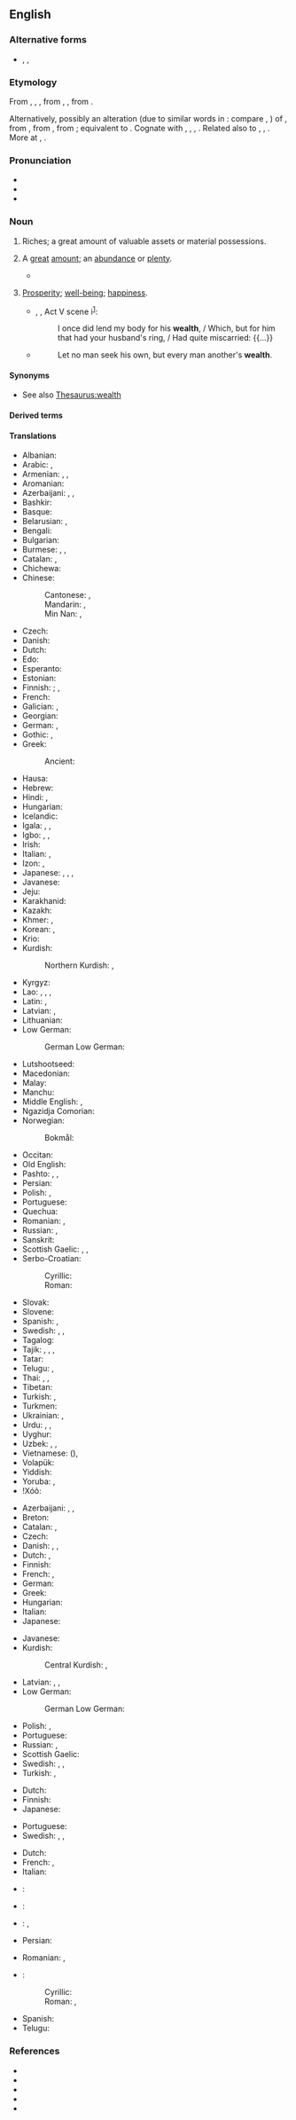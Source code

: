 ==English==
{{wikipedia}}

===Alternative forms===
* {{l|en|wealthe}}, {{l|en|welth}}, {{l|en|welthe}} {{qualifier|all obsolete}}

===Etymology===
From {{inh|en|enm|welth}}, {{m|enm|welthe}}, {{m|enm|weolthe||happiness, prosperity}}, from {{inh|en|ang|*welþ}}, {{m|ang|weleþu}}, from {{inh|en|gmw-pro|*waliþu|t=wealth}}.

Alternatively, possibly an alteration (due to similar words in {{m|enm|-th}}: compare {{m|enm|helth|t=health}}, {{m|enm|derth|t=dearth}}) of {{m|enm|wele|t=wealth, well-being, weal}}, from {{inh|en|ang|wela|t=wealth, prosperity}}, from {{inh|en|gem-pro|*walô|t=well-being, prosperity}}, from {{der|en|ine-pro|*wel-|t=good, best}}; equivalent to {{suffix|en|weal|th}}. Cognate with {{cog|nl|weelde|t=wealth}}, {{cog|nds|weelde|t=wealth}}, {{cog|goh|welida}}, {{m|goh|welitha|t=wealth}}. Related also to {{cog|de|Wohl|t=welfare, well-being, weal}}, {{cog|da|vel|t=weal, welfare}}, {{cog|sv|väl|t=well-being, weal}}. More at {{l|en|weal}}, {{l|en|well}}.

===Pronunciation===
* {{IPA|en|/wɛlθ/|[wɛl̪θ]}}
* {{audio|en|en-us-wealth.ogg|Audio (US)}}
* {{rhymes|en|ɛlθ|s=1}}

===Noun===
{{en-noun|-|s}}

# {{lb|en|economics}} Riches; a great amount of valuable assets or material possessions.
# A [[great]] [[amount]]; an [[abundance]] or [[plenty]].
#: {{ux|en|She brings a '''wealth''' of knowledge to the project.}}
#* {{quote-journal|en|date=2018-07-03|title=Routine DNA tests will put NHS at the 'forefront of medicine'|author=Ian Sample|journal={{w|The Guardian}}|url=https://www.theguardian.com/science/2018/jul/03/nhs-routine-dna-tests-precision-cancer-tumour-screening|passage=Beyond its aim to bring patients the most effective treatments faster, the service is expected to generate a '''wealth''' of data on the interplay between DNA, health and lifestyles, which will become a powerful tool for research into cancer and other diseases.}}
# {{lb|en|obsolete}} [[prosperity|Prosperity]]; [[well-being]]; [[happiness]].
#* {{circa|1596-97}} {{w|William Shakespeare}}, ''{{w|The Merchant of Venice}}'', Act V scene i<sup>[http://www.opensourceshakespeare.org/views/plays/play_view.php?WorkID=merchantvenice&Scope=entire&pleasewait=1&msg=pl]</sup>:
#*: I once did lend my body for his '''wealth''', / Which, but for him that had your husband's ring, / Had quite miscarried: {{...}}
#* {{RQ:Authorized Version|1 Corinthians|10|24}}
#*: Let no man seek his own, but every man another's '''wealth'''.

====Synonyms====
* See also [[Thesaurus:wealth]]

====Derived terms====
{{col3|en
|bridewealth
|cattlewealth
|self-made wealth
|[[commonwealth]], [[Commonwealth]]
|cultural wealth
|generational wealth
|megawealth
|redistribution of wealth
|roll in wealth
|sovereign wealth fund
|superwealth
|unwealth
|wealthen
|wealthful
|wealthfully
|wealthily
|wealthiness
|wealthless
|wealthlessness
|wealthy
|wealthyish
}}

====Translations====
{{trans-top|riches; valuable material possessions}}
* Albanian: {{t+|sq|pasuri|m}}
* Arabic: {{t|ar|أَمْوَال|m}}, {{t|ar|ثَرْوَة|f}}
* Armenian: {{t+|hy|հարստություն}}, {{t+|hy|ինչք}}, {{t+|hy|բարիք}}
* Aromanian: {{t|rup|aveari}}
* Azerbaijani: {{t+|az|sərvət}}, {{t+|az|dövlət}}, {{t|az|var-dövlət}}
* Bashkir: {{t|ba|байлыҡ}}
* Basque: {{t|eu|aberastasun}}
* Belarusian: {{t|be|бага́цце|n}}, {{t|be|замо́жнасць|f}}
* Bengali: {{t+|bn|ধন}}
* Bulgarian: {{t+|bg|бога́тство|n}}
* Burmese: {{t+|my|ဓန}}, {{t+|my|စည်းစိမ်}}, {{t+|my|ဘောဂ}}
* Catalan: {{t+|ca|patrimoni|m}}, {{t+|ca|riquesa|f}}
* Chichewa: {{t|ny|chuma}}
* Chinese:
*: Cantonese: {{t|yue|財富}}, {{t|yue|财富|tr=coi4 fu3}}
*: Mandarin: {{t+|cmn|財富}}, {{t+|cmn|财富|tr=cáifù}}
*: Min Nan: {{t+|nan|財富}}, {{t|nan|财富|tr=châi-hù}}
* Czech: {{t+|cs|bohatství|n}}
* Danish: {{t|da|rigdom|c}}
* Dutch: {{t+|nl|rijkdom|m}}
* Edo: {{t|bin|ẹfe|alt=ẹ̀fè}}
* Esperanto: {{t|eo|riĉeco}}
* Estonian: {{t|et|rikkus}}
* Finnish: {{t+|fi|varallisuus}}; {{t+|fi|rikkaus}}, {{t|fi|rikkaudet|p}}
* French: {{t+|fr|richesse|f}}
* Galician: {{t|gl|facenda|f}}, {{t+|gl|riqueza|f}}
* Georgian: {{t|ka|სიმდიდრე}}
* German: {{t+|de|Reichtum|m}}, {{t+|de|Vermögen|n}}
* Gothic: {{t|got|𐍆𐌰𐌹𐌷𐌿|n}}, {{t|got|𐌲𐌰𐌱𐌴𐌹|f}}
* Greek: {{t+|el|πλούτος|m}}
*: Ancient: {{t|grc|πλοῦτος|m}}
* Hausa: {{t|ha|dukiya}}
* Hebrew: {{t+|he|עושר|m|tr='ósher|alt=עושר \ עֹשֶׁר}}
* Hindi: {{t+|hi|धन|m|sc=Deva}}, {{t+|hi|संपत्ति|f}}
* Hungarian: {{t+|hu|gazdagság}}
* Icelandic: {{t+|is|auður|m}}
* Igala: {{t|igl|ídúù}}, {{t|igl|ùrà}}, {{t|igl|ánána}}
* Igbo: {{t|ig|àkụ̀}}, {{t|ig|ọkụ̀}}, {{t|ig|ụ̀ba}}
* Irish: {{t|ga|saibhreas|m}}
* Italian: {{t+|it|ricchezza|f}}, {{t+|it|patrimonio|m}}
* Izon: {{t|ijc|ụngọ|alt=ụngọ́}}, {{t|ijc|timi-ebii|alt=tími-èbií}}
* Japanese: {{t+|ja|財産|tr=ざいさん, zaisan}}, {{t+|ja|富|tr=とみ, tomi}}, {{t+|ja|財|tr=たから, takara}}, {{t+|ja|富裕|tr=ふゆう, fuyū}}
* Javanese: {{t+|jv|bandha}}
* Jeju: {{t|jje|부}}
* Karakhanid: {{t|xqa|نانْكْ|tr=nēŋ}}
* Kazakh: {{t+|kk|байлық}}
* Khmer: {{t+|km|វត្ថុ}}, {{t+|km|ធន}}
* Korean: {{t+|ko|부유}}, {{t+|ko|부}}
* Krio: {{t|kri|gentri}}
* Kurdish:
*: Northern Kurdish: {{t+|kmr|serwet}}, {{t+|kmr|dewlet}}
{{trans-mid}}
* Kyrgyz: {{t+|ky|байлык}}
* Lao: {{t|lo|ຄວາມຮັ່ງມີ}}, {{t+|lo|ຊັບສິນ}}, {{t|lo|ສິນ}}, {{t|lo|ຊັບ}}
* Latin: {{t+|la|ops|f}}, {{t|la|dīvitiae|f}}
* Latvian: {{t|lv|bagātība|f}}, {{t|lv|turība|f}}
* Lithuanian: {{t+|lt|turtas|m}}
* Low German:
*: German Low German: {{t|nds-de|Riekdom}}
* Lutshootseed: {{t|lut|ʔiʔab}}
* Macedonian: {{t|mk|богатство|n}}
* Malay: {{t|ms|kekayaan}}
* Manchu: {{t|mnc|ᡠᠯᡳᠨ}}
* Middle English: {{t|enm|win}}, {{t|enm|wele}}
* Ngazidja Comorian: {{t|zdj|mali|c9|c10}}
* Norwegian:
*: Bokmål: {{t|nb|rikdom|m}}
* Occitan: {{t+|oc|riquesa|f}}
* Old English: {{t|ang|wela|m}}
* Pashto: {{t+|ps|ثروت|m|tr=sarwát}}, {{t+|ps|دارايي|f|tr=dārāyí}}, {{t+|ps|دولت|m|tr=dawlát}}
* Persian: {{t+|fa|ثروت|tr=servat}}
* Polish: {{t+|pl|zamożność|f}}, {{t+|pl|bogactwo|n}}
* Portuguese: {{t+|pt|riqueza|f}}
* Quechua: {{t|qu|kapuy}}
* Romanian: {{t+|ro|avere|f}}, {{t+|ro|bogăție|f}}
* Russian: {{t+|ru|бога́тство|n}}, {{t+|ru|благосостоя́ние|n}}
* Sanskrit: {{t+|sa|धन्य|tr=dhánya|n}}
* Scottish Gaelic: {{t|gd|ionmhas|m}}, {{t|gd|beartas|m}}, {{t|gd|maoin|f}}
* Serbo-Croatian:
*: Cyrillic: {{t|sh|бога̀тство|n}}
*: Roman: {{t+|sh|bogàtstvo|n}}
* Slovak: {{t|sk|bohatstvo|n}}
* Slovene: {{t+|sl|bogástvo|n}}
* Spanish: {{t+|es|prosperidad|f}}, {{t+|es|riqueza|f}}
* Swedish: {{t+|sv|rikedom|c}}, {{t+|sv|förmögenhet|c}}, {{t+|sv|välstånd|c}}
* Tagalog: {{t+|tl|yaman}}
* Tajik: {{t|tg|сарват}}, {{t|tg|боигарӣ}}, {{t|tg|дороӣ}}, {{t+|tg|давлат}}
* Tatar: {{t+|tt|байлык}}
* Telugu: {{t+|te|ఐశ్వర్యము}}, {{t+|te|ధనము}}
* Thai: {{t+|th|ความรวย}}, {{t+|th|ความมั่งคั่ง}}, {{t+|th|ธน}}
* Tibetan: {{t|bo|ཕྱུག}}
* Turkish: {{t+|tr|servet}}, {{t+|tr|varlık}}
* Turkmen: {{t+|tk|baýlyk}}
* Ukrainian: {{t+|uk|бага́тство|n}}, {{t+|uk|замо́жність|f}}
* Urdu: {{t|ur|ثروت|f|tr=sarvat}}, {{t|ur|دھن|m|tr=dhan}}, {{t|ur|دولت|f|tr=davlat}}
* Uyghur: {{t|ug|بايلىق}}
* Uzbek: {{t+|uz|boylik}}, {{t+|uz|sarvat}} {{qualifier|dated}}, {{t+|uz|davlat}} {{qualifier|dated in this sense}}
* Vietnamese: {{t|vi|tài phúc}} ({{t|vi|財富}}), {{t+|vi|giàu có|alt=sự giàu có}}
* Volapük: {{t+|vo|lieg}}
* Yiddish: {{t|yi|רײַכקײַט|f}}
* Yoruba: {{t|yo|ọlà}}, {{t|yo|ọrọ̀}}
* ǃXóõ: {{t|nmn|ǂkxʻái}}
{{trans-bottom}}

{{trans-top|great amount; an abundance or plenty, usually of money}}
* Azerbaijani: {{t+|az|bolluq}}, {{t|az|zənglinlik}}, {{t|az|kəlan}}
* Breton: {{t+|br|pinvidigezh|f}}
* Catalan: {{t+|ca|riquesa|f}}, {{t+|ca|abundància|f}}
* Czech: {{t+|cs|bohatství|n}}
* Danish: {{t|da|rigdom}}, {{t+|da|velstand}}, {{t|da|formue}}
* Dutch: {{t+|nl|rijkdom|m}}, {{t+|nl|weelde|f}}
* Finnish: {{t+|fi|rikkaus}}
* French: {{t+|fr|profusion|f}}, {{t+|fr|abondance|f}}
* German: {{t+|de|Fülle|f}}
* Greek: {{t+|el|πλούτος|m}}
* Hungarian: {{t+|hu|vagyon}}
* Italian: {{t+|it|abbondanza|f}}
* Japanese: {{t+|ja|豊富|tr=hōfu}}
{{trans-mid}}
* Javanese: {{t+|jv|bandha}}
* Kurdish:
*: Central Kurdish: {{t|ckb|دۆڵەمەندی}}, {{t+|ckb|سامان}}
* Latvian: {{t|lv|mantība|f}}, {{t|lv|bagātība|f}}, {{t|lv|labklājība|f}}
* Low German:
*: German Low German: {{t|nds-de|Riekdom}}
* Polish: {{t+|pl|bogactwo|n}}, {{t+|pl|mnóstwo}}
* Portuguese: {{t+|pt|abundância|f}}
* Russian: {{t+|ru|бога́тство|n}}, {{t+|ru|изоби́лие|n}}
* Scottish Gaelic: {{t|gd|beartas|m}}
* Swedish: {{t+|sv|rikedom|c}}, {{t+|sv|förmögenhet|c}}, {{t+|sv|välstånd|c}}
* Turkish: {{t+|tr|bolluk}}, {{t+|tr|varlıklılık}}
{{trans-bottom}}

{{trans-top|power, of the kind associated with a great deal of money}}
* Dutch: {{t+|nl|vermogen|n}}
* Finnish: {{t+|fi|rikkaus}}
* Japanese: {{t+|ja|富|tr=tomi}}
{{trans-mid}}
* Portuguese: {{t+|pt|poder|m}}
* Swedish: {{t+|sv|makt|c}}, {{t|sv|mäktighet|c}}, {{t+|sv|välgång|c}}
{{trans-bottom}}

{{checktrans-top}}
* Dutch: {{t+check|nl|weelde|f}}
* French: {{t+check|fr|richesse|f}}, {{t+check|fr|fortune|f}}
* Italian: {{t+check|it|ricchezza|f}}
* {{ttbc|ko}}: {{t+check|ko|재산}}
* {{ttbc|la}}: {{t-check|la|divitiae|f-p}}
* {{ttbc|cmn}}: {{t+check|zh|財富}}, {{t+check|zh|财富|tr=cáifù}}
* Persian: {{t+check|fa|ثروت|tr=servat}}
{{trans-mid}}
* Romanian: {{t+check|ro|avere|f}}, {{t+check|ro|bogăție|f}}
* {{ttbc|sh}}:
*: Cyrillic: {{t-check|sh|богатство|n}}
*: Roman: {{t+check|sh|bogatstvo|n}}, {{t+check|sh|imućnost|f}}
* Spanish: {{t+check|es|riqueza|f}}
* Telugu: {{t+check|te|సంపద}}
{{trans-bottom}}

===References===
* {{R:OneLook}}
* {{R:Keywords 21st}}
* {{R:Keywords|page=331}}
* {{R:Century 1911}}
* {{R:Webster 1913}}